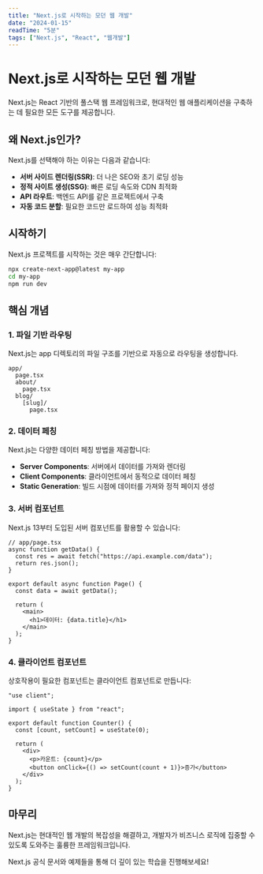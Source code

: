 ```yaml
---
title: "Next.js로 시작하는 모던 웹 개발"
date: "2024-01-15"
readTime: "5분"
tags: ["Next.js", "React", "웹개발"]
---
```


# Next.js로 시작하는 모던 웹 개발

Next.js는 React 기반의 풀스택 웹 프레임워크로, 현대적인 웹 애플리케이션을 구축하는 데 필요한 모든 도구를 제공합니다.

## 왜 Next.js인가?

Next.js를 선택해야 하는 이유는 다음과 같습니다:

- **서버 사이드 렌더링(SSR)**: 더 나은 SEO와 초기 로딩 성능
- **정적 사이트 생성(SSG)**: 빠른 로딩 속도와 CDN 최적화
- **API 라우트**: 백엔드 API를 같은 프로젝트에서 구축
- **자동 코드 분할**: 필요한 코드만 로드하여 성능 최적화

## 시작하기

Next.js 프로젝트를 시작하는 것은 매우 간단합니다:

```bash
npx create-next-app@latest my-app
cd my-app
npm run dev
```

## 핵심 개념

### 1. 파일 기반 라우팅

Next.js는 app 디렉토리의 파일 구조를 기반으로 자동으로 라우팅을 생성합니다.

```
app/
  page.tsx
  about/
    page.tsx
  blog/
    [slug]/
      page.tsx
```

### 2. 데이터 페칭

Next.js는 다양한 데이터 페칭 방법을 제공합니다:

- **Server Components**: 서버에서 데이터를 가져와 렌더링
- **Client Components**: 클라이언트에서 동적으로 데이터 페칭
- **Static Generation**: 빌드 시점에 데이터를 가져와 정적 페이지 생성

### 3. 서버 컴포넌트

Next.js 13부터 도입된 서버 컴포넌트를 활용할 수 있습니다:

```tsx
// app/page.tsx
async function getData() {
  const res = await fetch("https://api.example.com/data");
  return res.json();
}

export default async function Page() {
  const data = await getData();

  return (
    <main>
      <h1>데이터: {data.title}</h1>
    </main>
  );
}
```

### 4. 클라이언트 컴포넌트

상호작용이 필요한 컴포넌트는 클라이언트 컴포넌트로 만듭니다:

```tsx
"use client";

import { useState } from "react";

export default function Counter() {
  const [count, setCount] = useState(0);

  return (
    <div>
      <p>카운트: {count}</p>
      <button onClick={() => setCount(count + 1)}>증가</button>
    </div>
  );
}
```

## 마무리

Next.js는 현대적인 웹 개발의 복잡성을 해결하고, 개발자가 비즈니스 로직에 집중할 수 있도록 도와주는 훌륭한 프레임워크입니다.

Next.js 공식 문서와 예제들을 통해 더 깊이 있는 학습을 진행해보세요!
